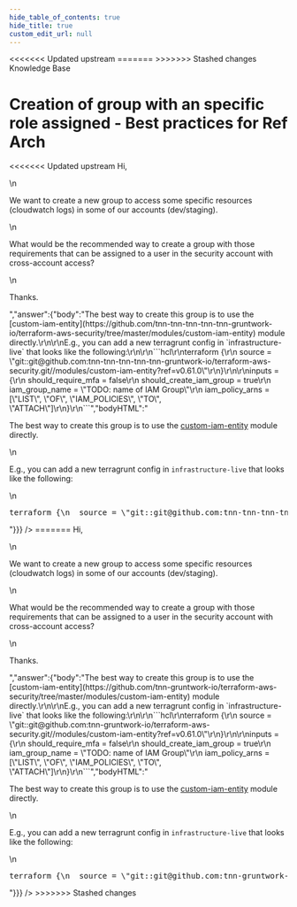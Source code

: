 ```yaml
---
hide_table_of_contents: true
hide_title: true
custom_edit_url: null
---
```



<head>
<<<<<<< Updated upstream
  <link rel="canonical" href="https://github.com/tnn-tnn-tnn-tnn-tnn-gruntwork-io/knowledge-base/discussions/212" />
=======
  <link rel="canonical" href="https://github.com/tnn-gruntwork-io/knowledge-base/discussions/212" />
>>>>>>> Stashed changes
</head>

<CenterLayout>
<span className="searchCategory">Knowledge Base</span>
<h1>Creation of group with an specific role assigned - Best practices for Ref Arch</h1>
<<<<<<< Updated upstream
<GitHub discussion={{"id":"D_kwDOF8slf84AO2y3","number":212,"author":{"login":"fsanzdev"},"title":"Creation of group with an specific role assigned - Best practices for Ref Arch","body":"Hi, \r\n\r\nWe want to create a new group to access some specific resources (cloudwatch logs) in some of our accounts (dev/staging). \r\n\r\nWhat would be the recommended way to create a group with those requirements that can be assigned to a user in the security account with cross-account access?\r\n\r\nThanks. ","bodyHTML":"<p dir=\"auto\">Hi,</p>\n<p dir=\"auto\">We want to create a new group to access some specific resources (cloudwatch logs) in some of our accounts (dev/staging).</p>\n<p dir=\"auto\">What would be the recommended way to create a group with those requirements that can be assigned to a user in the security account with cross-account access?</p>\n<p dir=\"auto\">Thanks.</p>","answer":{"body":"The best way to create this group is to use the [custom-iam-entity](https://github.com/tnn-tnn-tnn-tnn-tnn-gruntwork-io/terraform-aws-security/tree/master/modules/custom-iam-entity) module directly.\r\n\r\nE.g., you can add a new terragrunt config in `infrastructure-live` that looks like the following:\r\n\r\n```hcl\r\nterraform {\r\n  source = \"git::git@github.com:tnn-tnn-tnn-tnn-tnn-gruntwork-io/terraform-aws-security.git//modules/custom-iam-entity?ref=v0.61.0\"\r\n}\r\n\r\ninputs = {\r\n  should_require_mfa = false\r\n  should_create_iam_group = true\r\n  iam_group_name = \"TODO: name of IAM Group\"\r\n  iam_policy_arns = [\"LIST\", \"OF\", \"IAM_POLICIES\", \"TO\", \"ATTACH\"]\r\n}\r\n```","bodyHTML":"<p dir=\"auto\">The best way to create this group is to use the <a href=\"https://github.com/tnn-tnn-tnn-tnn-tnn-gruntwork-io/terraform-aws-security/tree/master/modules/custom-iam-entity\">custom-iam-entity</a> module directly.</p>\n<p dir=\"auto\">E.g., you can add a new terragrunt config in <code class=\"notranslate\">infrastructure-live</code> that looks like the following:</p>\n<div class=\"highlight highlight-source-terraform notranslate position-relative overflow-auto\" dir=\"auto\" data-snippet-clipboard-copy-content=\"terraform {\n  source = &quot;git::git@github.com:tnn-tnn-tnn-tnn-tnn-gruntwork-io/terraform-aws-security.git//modules/custom-iam-entity?ref=v0.61.0&quot;\n}\n\ninputs = {\n  should_require_mfa = false\n  should_create_iam_group = true\n  iam_group_name = &quot;TODO: name of IAM Group&quot;\n  iam_policy_arns = [&quot;LIST&quot;, &quot;OF&quot;, &quot;IAM_POLICIES&quot;, &quot;TO&quot;, &quot;ATTACH&quot;]\n}\"><pre class=\"notranslate\"><span class=\"pl-k\">terraform</span> {\n  source <span class=\"pl-k\">=</span> <span class=\"pl-s\"><span class=\"pl-pds\">\"</span>git::git@github.com:tnn-tnn-tnn-tnn-tnn-gruntwork-io/terraform-aws-security.git//modules/custom-iam-entity?ref=v0.61.0<span class=\"pl-pds\">\"</span></span>\n}\n\n<span class=\"pl-v\"><span class=\"pl-smi\">inputs</span> <span class=\"pl-k\">= </span></span>{\n  should_require_mfa <span class=\"pl-k\">=</span> <span class=\"pl-c1\">false</span>\n  should_create_iam_group <span class=\"pl-k\">=</span> <span class=\"pl-c1\">true</span>\n  iam_group_name <span class=\"pl-k\">=</span> <span class=\"pl-s\"><span class=\"pl-pds\">\"</span>TODO: name of IAM Group<span class=\"pl-pds\">\"</span></span>\n  iam_policy_arns <span class=\"pl-k\">=</span> [<span class=\"pl-s\"><span class=\"pl-pds\">\"</span>LIST<span class=\"pl-pds\">\"</span></span>, <span class=\"pl-s\"><span class=\"pl-pds\">\"</span>OF<span class=\"pl-pds\">\"</span></span>, <span class=\"pl-s\"><span class=\"pl-pds\">\"</span>IAM_POLICIES<span class=\"pl-pds\">\"</span></span>, <span class=\"pl-s\"><span class=\"pl-pds\">\"</span>TO<span class=\"pl-pds\">\"</span></span>, <span class=\"pl-s\"><span class=\"pl-pds\">\"</span>ATTACH<span class=\"pl-pds\">\"</span></span>]\n}</pre></div>"}}} />
=======
<GitHub discussion={{"id":"D_kwDOF8slf84AO2y3","number":212,"author":{"login":"fsanzdev"},"title":"Creation of group with an specific role assigned - Best practices for Ref Arch","body":"Hi, \r\n\r\nWe want to create a new group to access some specific resources (cloudwatch logs) in some of our accounts (dev/staging). \r\n\r\nWhat would be the recommended way to create a group with those requirements that can be assigned to a user in the security account with cross-account access?\r\n\r\nThanks. ","bodyHTML":"<p dir=\"auto\">Hi,</p>\n<p dir=\"auto\">We want to create a new group to access some specific resources (cloudwatch logs) in some of our accounts (dev/staging).</p>\n<p dir=\"auto\">What would be the recommended way to create a group with those requirements that can be assigned to a user in the security account with cross-account access?</p>\n<p dir=\"auto\">Thanks.</p>","answer":{"body":"The best way to create this group is to use the [custom-iam-entity](https://github.com/tnn-gruntwork-io/terraform-aws-security/tree/master/modules/custom-iam-entity) module directly.\r\n\r\nE.g., you can add a new terragrunt config in `infrastructure-live` that looks like the following:\r\n\r\n```hcl\r\nterraform {\r\n  source = \"git::git@github.com:tnn-gruntwork-io/terraform-aws-security.git//modules/custom-iam-entity?ref=v0.61.0\"\r\n}\r\n\r\ninputs = {\r\n  should_require_mfa = false\r\n  should_create_iam_group = true\r\n  iam_group_name = \"TODO: name of IAM Group\"\r\n  iam_policy_arns = [\"LIST\", \"OF\", \"IAM_POLICIES\", \"TO\", \"ATTACH\"]\r\n}\r\n```","bodyHTML":"<p dir=\"auto\">The best way to create this group is to use the <a href=\"https://github.com/tnn-gruntwork-io/terraform-aws-security/tree/master/modules/custom-iam-entity\">custom-iam-entity</a> module directly.</p>\n<p dir=\"auto\">E.g., you can add a new terragrunt config in <code class=\"notranslate\">infrastructure-live</code> that looks like the following:</p>\n<div class=\"highlight highlight-source-terraform notranslate position-relative overflow-auto\" dir=\"auto\" data-snippet-clipboard-copy-content=\"terraform {\n  source = &quot;git::git@github.com:tnn-gruntwork-io/terraform-aws-security.git//modules/custom-iam-entity?ref=v0.61.0&quot;\n}\n\ninputs = {\n  should_require_mfa = false\n  should_create_iam_group = true\n  iam_group_name = &quot;TODO: name of IAM Group&quot;\n  iam_policy_arns = [&quot;LIST&quot;, &quot;OF&quot;, &quot;IAM_POLICIES&quot;, &quot;TO&quot;, &quot;ATTACH&quot;]\n}\"><pre class=\"notranslate\"><span class=\"pl-k\">terraform</span> {\n  source <span class=\"pl-k\">=</span> <span class=\"pl-s\"><span class=\"pl-pds\">\"</span>git::git@github.com:tnn-gruntwork-io/terraform-aws-security.git//modules/custom-iam-entity?ref=v0.61.0<span class=\"pl-pds\">\"</span></span>\n}\n\n<span class=\"pl-v\"><span class=\"pl-smi\">inputs</span> <span class=\"pl-k\">= </span></span>{\n  should_require_mfa <span class=\"pl-k\">=</span> <span class=\"pl-c1\">false</span>\n  should_create_iam_group <span class=\"pl-k\">=</span> <span class=\"pl-c1\">true</span>\n  iam_group_name <span class=\"pl-k\">=</span> <span class=\"pl-s\"><span class=\"pl-pds\">\"</span>TODO: name of IAM Group<span class=\"pl-pds\">\"</span></span>\n  iam_policy_arns <span class=\"pl-k\">=</span> [<span class=\"pl-s\"><span class=\"pl-pds\">\"</span>LIST<span class=\"pl-pds\">\"</span></span>, <span class=\"pl-s\"><span class=\"pl-pds\">\"</span>OF<span class=\"pl-pds\">\"</span></span>, <span class=\"pl-s\"><span class=\"pl-pds\">\"</span>IAM_POLICIES<span class=\"pl-pds\">\"</span></span>, <span class=\"pl-s\"><span class=\"pl-pds\">\"</span>TO<span class=\"pl-pds\">\"</span></span>, <span class=\"pl-s\"><span class=\"pl-pds\">\"</span>ATTACH<span class=\"pl-pds\">\"</span></span>]\n}</pre></div>"}}} />
>>>>>>> Stashed changes

</CenterLayout>
  

<!-- ##DOCS-SOURCER-START
{
  "sourcePlugin": "github-discussions",
  "hash": "c1b3ea08a82d5f326eb49a6eecae0018"
}
##DOCS-SOURCER-END -->
